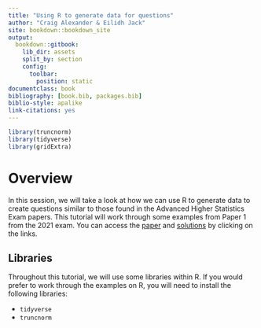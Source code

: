 ```yaml
--- 
title: "Using R to generate data for questions"
author: "Craig Alexander & Eilidh Jack"
site: bookdown::bookdown_site
output:
  bookdown::gitbook:
    lib_dir: assets
    split_by: section
    config:
      toolbar:
        position: static
documentclass: book
bibliography: [book.bib, packages.bib]
biblio-style: apalike
link-citations: yes
---
```

```r
library(truncnorm)
library(tidyverse)
library(gridExtra)
```


# Overview
In this session, we will take a look at how we can use R to generate data to create questions similar to those found in the Advanced Higher Statistics Exam papers. This tutorial will work through some examples from Paper 1 from the 2021 exam. You can access the [paper](https://www.sqa.org.uk/sqa/files_ccc/NAH_Statistics_Paper1_2021.pdf) and [solutions](Advanced Higher Statistic marking instructions paper 1) by clicking on the links. 


## Libraries
Throughout this tutorial, we will use some libraries within R. If you would prefer to work through the examples on R, you will need to install the following libraries:

- `tidyverse`
- `truncnorm`

